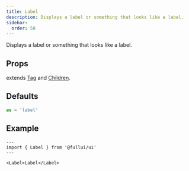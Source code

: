 ```yaml
---
title: Label
description: Displays a label or something that looks like a label.
sidebar: 
  order: 50
---
```


Displays a label or something that looks like a label.

## Props
extends [Tag](/utility/tag) and [Children](/utility/children).

## Defaults
```ts
as = 'label'
```

## Example


```astro live
---
import { Label } from '@fullui/ui'
---

<Label>Label</Label>
```